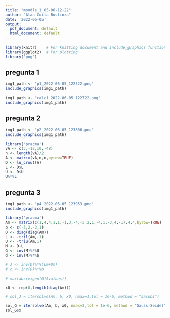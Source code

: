 ```yaml
---
title: "moodle_1_05-06-12-22"
author: "Alan Coila Bustinza"
date: '2022-06-05'
output:
  pdf_document: default
  html_document: default
---
```


```r
library(knitr)    # For knitting document and include_graphics function
library(ggplot2)  # For plotting
library('png') 
```


## pregunta 1

```r
img1_path <- "p1_2022-06-05_122322.png"
include_graphics(img1_path)
```



```r
img1_path <- "calc1_2022-06-05_122722.png"
include_graphics(img1_path)
```


## pregunta 2

```r
img1_path <- "p2_2022-06-05_123806.png"
include_graphics(img1_path)
```

```r
library('pracma')
vA <- c(3,-12,10,-48)
n <- length(vA)/2
A <- matrix(vA,n,n,byrow=TRUE)
D <- lu_crout(A)
L <- D$L
U <- D$U
U%*%L

```


## pregunta 3

```r
img1_path <- "p4_2022-06-05_123953.png"
include_graphics(img1_path)
```
```r
library('pracma')
Am <- matrix(c(1,4,4,1,1,-1,3,-4,-3,2,1,-4,1,-3,4,-1),4,4,byrow=TRUE)  
b <- c(-3,2,-2,1)
D <- diag(diag(Am))
L <- -tril(Am,-1)
U <- -triu(Am,1)
M <- D-L
G <- inv(M)%*%U
d <- inv(M)%*%b

# J <- inv(D)%*%(Lm+Um)
# c <- inv(D)%*%b

# max(abs(eigen(G)$values))

x0 <- rep(0,length(diag(Am)))

# sol_J = itersolve(Am, b, x0, nmax=1,tol = 1e-6, method = "Jacobi")

sol_G = itersolve(Am, b, x0, nmax=3,tol = 1e-6, method = "Gauss-Seidel")
sol_G$x
```